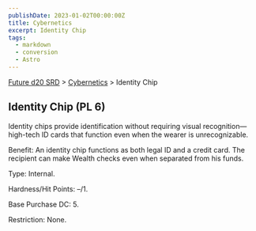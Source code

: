 ```yaml
---
publishDate: 2023-01-02T00:00:00Z
title: Cybernetics
excerpt: Identity Chip
tags:
  - markdown
  - conversion
  - Astro
---
```






[Future d20 SRD](/#futureD20) > [Cybernetics](future-d20-srd-cybernetics-index) > Identity Chip




## Identity Chip (PL 6)


Identity chips provide identification without requiring visual recognition— high-tech ID cards that function even when the wearer is unrecognizable.


Benefit: An identity chip functions as both legal ID and a credit card. The recipient can make Wealth checks even when separated from his funds.


Type: Internal.


Hardness/Hit Points: –/1.


Base Purchase DC: 5.


Restriction: None.



